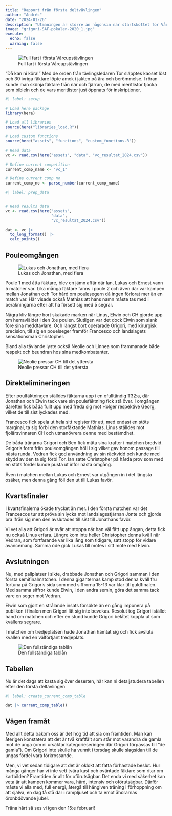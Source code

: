 ```yaml
---
title: "Rapport från första deltvävlingen"
author: "Andrés"
date: "2024-01-26"
description: "Utmaningen är större än någonsin när startskottet för Vårcupen 2024 brann av i torsdags."
image: "grigori-SAF-pokalen-2020_1.jpg"
execute: 
  echo: false
  warning: false
---
```


![Full fart i första Vårcupstävlingen](20240125_2.jpg)

"Då kan ni köra!" Med de orden från tävlingsledaren Tor släpptes kaoset löst och 30 ivriga fäktare löpte amok i jakten på ära och berömmelse. I röran kunde man skönja fäktare från när och fjärran, de med meritlistor tjocka som bibieln och de vars meritlistor just öppnats för inskriptioner.

```r
#| label: setup

# Load here package
library(here)

# Load all libraries
source(here("libraries_load.R"))

# Load custom functions
source(here("assets", "functions", "custom_functions.R"))

# Read data
vc <- read.csv(here("assets", "data", "vc_resultat_2024.csv"))

# Define current competition
current_comp_name <- "vc_1"

# Define current comp no
current_comp_no <- parse_number(current_comp_name)
```

```r
#| label: prep_data


# Read results data
vc <- read.csv(here("assets", 
                    "data", 
                    "vc_resultat_2024.csv"))

dat <- vc |> 
  to_long_format() |> 
  calc_points()

```

## Pouleomgången

![Lukas och Jonathan, med flera](20240125_lukas-jonte.jpg)

Poule 1 med åtta fäktare, blev en jämn affär där Ian, Lukas och Ernest vann 5 matcher var. Lika många fäktare fanns i poule 2 och även där var kampen mellan Jonathan och Tor hård om poulesegern då ingen förlorat mer än en match var. Här visade också Mathias att hans namn måste tas med i beräkningarna efter att ha försett sig med 5 segrar.

Några kliv längre bort skakade marken när Linus, Elwin och CH gjorde upp om herravläldet i den 3:e poulen. Slutligen var det dock Elwin som slank före sina meddtävlare. Och längst bort operarade Grigori, med kirurgisk precision, till sig en pouelseger framför Francesco och landslagets sensationsman Christopher.

Bland alla tävlande lyste också Neolie och Linnea som frammanade både respekt och beundran hos sina medkombatanter.

![Neolie pressar CH till det yttersta](20240125_neolie.jpg)

## Direktelimineringen

Efter poulfäktningen ställdes fäktarna upp i en ofulltändig T32:a, där Jonathan och Elwin tack vare sin poulefäktning fick stå över. I omgången därefter fick båda fullt upp med freda sig mot Holger respektive Georg, vilket de till sist lyckades med. 

Francesco fick spela ut hela sitt register för att, med endast en stöts marginal, ta sig förbi den storfäktande Mathias. Linus ställdes mot fjolårsvinnaren CH och utmanövrera denne med bestämdhet.

De båda tränarna Grigori och Ben fick mäta sina krafter i matchen bredvid. Grigoris form från pouleomgången höll i sig vilket gav honom passage till nästa runda. Vedran fick god användning av sin räckvidd och kunde med skydd av den ta sig förbi Tor. Ian satte Christopher på hårda prov som med en stöts fördel kunde pusta ut inför nästa omgång.

Åven i matchen mellan Lukas och Ernest var utgången in i det längsta osäker, men denna gång föll den ut till Lukas favör.

## Kvartsfinaler

I kvartsfinalerna ökade trycket än mer. I den första matchen var det Francescos tur att pröva sin lycka mot landslagsstjärnan Jonte och gjorde bra ifrån sig men den avslutades till sist till Jonathans favör. 

Vi vet alla att Grigori är svår att stoppa när han väl fått upp ångan, detta fick nu också Linus erfara. Längre kom inte heller Christopher denna kväll när Vedran, som fortfarande var lika lång som tidigare, satt stopp för vidare avancemang. Samma öde gick Lukas till mötes i sitt möte med Elwin.

## Avslutningen

Nu, med pallplatser i sikte, drabbade Jonathan och Grigori samman i den första semifinalmatchen. I denna giganternas kamp stod denna kväll fru fortuna på Grigoris sida som med siffrorna 15-13 var klar till guldfinalen. Med samma siffror kunde Elwin, i den andra semin, göra det samma tack vare en seger mot Vedran.

Elwin som gjort en strålande insats försökte än en gång imponera på publiken i finalen men Grigori lät sig inte bevekas. Resolut tog Grigori istället hand om matchen och efter en stund kunde Grigori belåtet koppla ut som kvällens segrare.

I matchen om tredjeplatsen hade Jonathan hämtat sig och fick avsluta kvällen med en välförtjänt tredjeplats.

![Den fullständiga tablån](tabla.jpg)

## Tabellen

Nu är det dags att kasta sig över deserten, här kan ni detaljstudera tabellen efter den första deltävlingen

```r
#| label: create_current_comp_table

dat |> current_comp_table()


```

## Vägen framåt

Med allt detta bakom oss är det hög tid att sia om framtiden. Man kan återigen konstatera att det är två kraftfält som står mot varandra de gamla mot de unga (om ni ursäktar kategorieseringen där Grigori förpassas till "de gamla"). Om Grigori inte skulle ha vunnit i torsdag skulle slagsidan till de ungas fördel vara förkrossande.

Men, vi vet sedan tidigare att det är oklokt att fatta förhastade beslut. Hur många gånger har vi inte sett tvära kast och oväntade fäktare som ritar om kartbilden? Framtiden är allt för oförutsägbar. Det enda vi med säkerhet kan veta är att kampen kommer vara, hård, intensiv och oförutsägbar. Därför måste vi alla med, full energi, återgå till hängiven träning i förhoppning om att själva, en dag få stå där i rampljuset och ta emot åhörarnas öronbdövande jubel.

Träna hårt så ses vi igen den 15:e februari!
